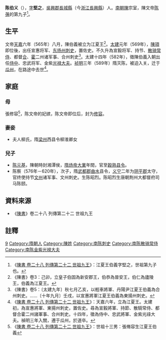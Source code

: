 '''陈伯义'''（{{bd|？||589年|catIdx=C陳}}），[[表字|字]]'''堅之'''，[[吳興郡|吳興郡]][[長城縣|長城縣]]（今[[浙江|浙江]][[長興縣|長興縣]]）人。[[南朝陳|南朝陳]]宗室，陳文帝[[陈蒨|陈蒨]]的第九子<ref>《[[s:陳書/卷28|陳書 卷二十八 列傳第二十二 世祖九王]]》：江夏王伯義字堅之，世祖第九子也。</ref>。

== 生平 ==
文帝[[天嘉|天嘉]]六年（565年）八月，陳伯義被立为江夏王<ref>《陳書》卷3：己卯，立皇子伯固為新安郡王，伯恭為晉安王，伯仁為廬陵王，伯義為江夏王。</ref>。[[太建|太建]]元年（569年），[[陳頊|陳頊]]即位後，出任宣惠将军、[[东扬州|东扬州]][[刺史|刺史]]，置佐史。不久升為宣毅将军、持节、[[散骑常侍|散骑常侍]]、都督[[合州|合]]、[[霍州|霍]]二州诸军事、合州刺史<ref>《陳書》卷5：〔太建九年〕秋七月乙亥，以輕車將軍、丹陽尹江夏王伯義為合州刺史。……〔十年九月〕壬戌，以宣惠將軍江夏王伯義為東揚州刺史。</ref>。太建十四年（582年），徵陳伯義入朝出任[[侍中|侍中]]、忠武将军、金紫[[光禄大夫|光禄大夫]]。[[祯明|祯明]]三年（589年）隋灭陈，被迫入关，迁于[[瓜州_(古代)|瓜州]]，在路途中去世<ref>《[[s:陳書/卷28|陳書 卷二十八 列傳第二十二 世祖九王]]》：天嘉六年，立為江夏王。太建初，為宣惠將軍、東揚州刺史，置佐史。尋為宣毅將軍、持節、散騎常侍、都督合霍二州諸軍事、合州刺史。十四年，徵為侍中、忠武將軍、金紫光祿大夫。禎明三年入關，遷于瓜州，於道卒。</ref>。

== 家庭 ==
=== 母 ===
張修容<ref>《[[s:陳書/卷28|陳書 卷二十八 列傳第二十二 世祖九王]]》：世祖十三男：張脩容生江夏王伯義</ref>，陈文帝的妃嫔，陈文帝即位后，封为[[修容_(稱號)|修容]]。
=== 妻妾 ===
*夫人柳氏，隋[[梁州|梁州]]西县令柳淮卿女

=== 兒子 ===
*[[陈元基|陈元基]]，陳朝時封湘潭侯，[[隋炀帝|隋炀帝]][[大業_(年號)|大業]]年間，官至[[穀熟|穀熟]][[县令|县令]]。
*陈察（576年－620年），次子，隋[[武都郡|武都郡]][[曲水|曲水]]县令，[[义宁|义宁]]二年为[[阴平郡|阴平郡]]太守，官终使持节[[文州_(北周)|文州]]诸军事、文州刺史。生陈昭烈。陈昭烈生唐朝荆州大都督府司马陈颐。

== 資料來源 ==
*《[[陳書|陳書]]》卷二十八 列傳第二十二 世祖九王

==註釋==
{{reflist|2}}

{{南北朝人物小作品}}

[[Category:陈文帝皇子|9]]
[[Category:隋朝人|Category:隋朝人]]
[[Category:陳姓|Category:陳姓]]
[[Category:南陈刺史|Category:南陈刺史]]
[[Category:南陈散骑常侍|Category:南陈散骑常侍]]
[[Category:南陈金紫光禄大夫|Category:南陈金紫光禄大夫]]